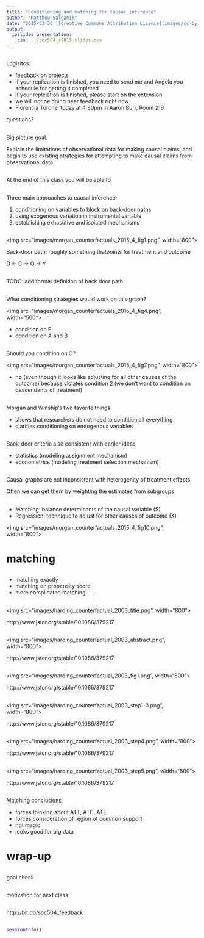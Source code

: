```yaml
---
title: "Conditioning and matching for causal inference"
author: "Matthew Salganik"
date: "2015-03-30 ![Creative Commons Attribution License](images/cc-by.png)"
output: 
  ioslides_presentation:
    css: ../soc504_s2015_slides.css
---
```


##

Logisitcs:

- feedback on projects
- if your replication is finished, you need to send me and Angela you schedule for getting it completed
- if your replciation is finished, please start on the extension
- we will not be doing peer feedback right now
- Florencia Torche, today at 4:30pm in Aaron Burr, Room 216

questions?

##

Big picture goal:

Explain the limitations of observational data for making causal claims, and begin to use existing strategies for attempting to make causal claims from observational data

##

At the end of this class you will be able to


##

Three main approaches to causal inference:

1) conditioning on variables to block on back-door paths
2) using exogenous variation in instrumental variable
3) establishing exhasutive and isolated mechanisms

##

<img src="images/morgan_counterfactuals_2015_4_fig1.png", width="800">

Back-door path: roughly something thatpoints for treatment and outcome 

D <- C -> O -> Y

## { .build }

TODO: add formal definition of back door path 

## { .build }

What conditioning strategies would work on this graph?

<img src="images/morgan_counterfactuals_2015_4_fig4.png", width="500">

- condition on F
- condition on A and B

## { .build }

Should you condition on O?

<img src="images/morgan_counterfactuals_2015_4_fig7.png", width="800">

- no (even though it looks like adjusting for all other causes of the outcome) because violates condition 2 (we don't want to condition on descendents of treatment)

## 

Morgan and Winship's two favorite things

- shows that researchers do not need to condition all everything
- clarifies conditioning on endogenous variables

##

Back-door criteria also consistent with eariler ideas

- statistics (modeling assignment mechanism)
- econometrics (modeling treatment selection mechanism)

##

Causal graphs are not inconsistent with heterogenity of treatment effects

Often we can get them by weighting the estimates from subgroups

##

- Matching: balance determinants of the causal variable (S)
- Regression: technique to adjust for other causes of outcome (X)

<img src="images/morgan_counterfactuals_2015_4_fig10.png", width="800">

# matching

##

- matching exactly
- matching on propensity score
- more complicated matching . . .

## 

<img src="images/harding_counterfactual_2003_title.png", width="800">

<div class="cite">
http://www.jstor.org/stable/10.1086/379217
</div>

##

<img src="images/harding_counterfactual_2003_abstract.png", width="800">

<div class="cite">
http://www.jstor.org/stable/10.1086/379217
</div>

##

<img src="images/harding_counterfactual_2003_fig1.png", width="800">

<div class="cite">
http://www.jstor.org/stable/10.1086/379217
</div>

##

<img src="images/harding_counterfactual_2003_step1-3.png", width="800">

<div class="cite">
http://www.jstor.org/stable/10.1086/379217
</div>

##

<img src="images/harding_counterfactual_2003_step4.png", width="800">

<div class="cite">
http://www.jstor.org/stable/10.1086/379217
</div>

##

<img src="images/harding_counterfactual_2003_step5.png", width="800">

<div class="cite">
http://www.jstor.org/stable/10.1086/379217
</div>

##

Matching conclusions

- forces thinking about ATT, ATC, ATE
- forces consideration of region of common support
- not magic
- looks good for big data

# wrap-up

##

goal check

## 

motivation for next class

##

http://bit.do/soc504_feedback

##


```r
sessionInfo()
```
